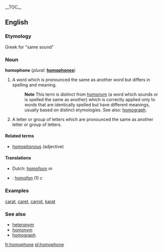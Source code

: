 {{wikipedia}}
__TOC__
==English==

===Etymology===
{{nyms}}
Greek for "same sound"

===Noun===
'''homophone'''  (''plural:'' '''[[homophones]]''')
# A word which is pronounced the same as another word but differs in spelling and meaning.
#:'''Note''' This term is distinct from [[homonym]] (a word which sounds or is spelled the same as another) which is correctly applied only to words that are identically spelled but have different meanings, usually based on distinct etymologies.  See also: [[homograph]].
# A letter or group of letters which are pronounced the same as another letter or group of letters.

==== Related terms ====
*[[homophonous]] (adjective)

==== Translations ====
*Dutch: [[homofoon]] ''m''
*{{sv}}: [[homofon]] (1) ''c''

===Examples===
[[carat]], [[caret]], [[carrot]], [[karat]]

===See also===
*[[heteronym]]
*[[homonym]]
*[[homograph]]

[[fr:homophone]]
[[pl:homophone]]